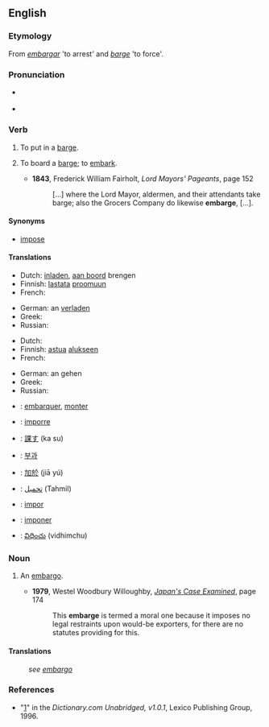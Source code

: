 ==English==

===Etymology===
From {{etyl|es}} ''[[embargar]]'' 'to arrest' and {{etyl|en|-}} ''[[barge]]'' 'to force'.

===Pronunciation===
* {{a|RP|US}} {{IPA|/əmˈbɑrdʒ/}}
* {{rhymes|ɑː(r)dʒ}}

===Verb===
{{en-verb|embarg|es}}

# {{transitive}} To put in a [[barge]].
# {{intransitive}} To board a [[barge]]; to [[embark]].
#* '''1843''', Frederick William Fairholt, ''Lord Mayors' Pageants'', page 152
#*: [...] where the Lord Mayor, aldermen, and their attendants take barge; also the Grocers Company do likewise '''embarge''', [...].

====Synonyms====
* [[impose]]

====Translations====
{{trans-top|to put in a barge}}
* Dutch: [[inladen]], [[aan boord]] brengen
* Finnish: [[lastata]] [[proomu|proomuun]]
* French: {{t+|fr|embarquer}}
{{trans-mid}}
* German: an {{t+|de|bord}} [[verladen]]
* Greek: {{t|el|επιβιβάζω|tr=epivivázo|sc=Grek}}
* Russian: {{t|ru|грузить на баржу|tr=gruzít' na báržu|sc=Cyrl}}
{{trans-bottom}}

{{trans-top|to board a barge}}
* Dutch: {{t+|nl|inschepen}}
* Finnish: [[astua]] [[alus|alukseen]]
* French: {{t+|fr|embarquer}}
{{trans-mid}}
* German: an {{t+|de|bord}} gehen
* Greek: {{t|el|επιβιβάζομαι|tr=epivivázomai|sc=Grek}}
* Russian: {{t|ru|садиться на баржу|tr=sadít'sja na báržu|sc=Cyrl}}
{{trans-bottom}}

{{checktrans-top}}
* {{ttbc|French}}: [[embarquer]], [[monter]]
* {{ttbc|Italian}}: [[imporre]]
* {{ttbc|Japanese}}: [[課す]] (ka su)
* {{ttbc|Korean}}: [[부과]]
* {{ttbc|Mandarin}}: [[加於]] (jiā yú)
{{trans-mid}}
* {{ttbc|Persian}}: [[تحمیل]] (Tahmil)
* {{ttbc|Portuguese}}: [[impor]]
* {{ttbc|Spanish}}: [[imponer]]
* {{ttbc|Telugu}}: [[విధించు]] (vidhimchu)
{{trans-bottom}}

===Noun===
{{en-noun}}

# {{rare}} An [[embargo]].
#* '''1979''', Westel Woodbury Willoughby, ''[http://books.google.com/books?id=7J2ua2xblxcC&pg=PA174&dq=embarge&ei=ekJcR-23II3GiQH-nviHBA&sig=tk4ooNpsLxGDMAKyY7MqEWI8Crw Japan's Case Examined]'', page 174
#*: This '''embarge''' is termed a moral one because it imposes no legal restraints upon would-be exporters, for there are no statutes providing for this.

====Translations====
: ''see [[embargo]]''

===References===
* "[http://dictionary.reference.com/browse/embarge]" in the ''Dictionary.com Unabridged, v1.0.1'', Lexico Publishing Group, 1996.